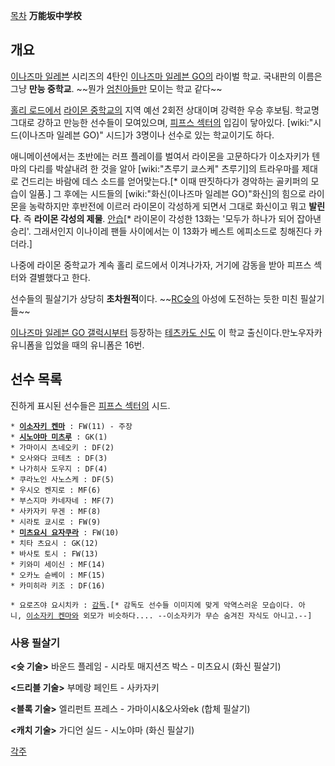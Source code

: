 [[목차]]
'''万能坂中学校'''
== 개요 ==
[[이나즈마 일레븐]] 시리즈의 4탄인 [[이나즈마 일레븐 GO]]의 라이벌 학교. 국내판의 이름은 그냥 '''만능 중학교'''. ~~뭔가 [[엄친아]]들만 모이는 학교 같다~~

[[홀리 로드]]에서 [[라이몬 중학교]]의 지역 예선 2회전 상대이며 강력한 우승 후보팀. 학교명 그대로 강하고 만능한 선수들이 모여있으며, [[피프스 섹터]]의 입김이 닿아있다. [wiki:"시드(이나즈마 일레븐 GO)" 시드]가 3명이나 선수로 있는 학교이기도 하다.

애니메이션에서는 초반에는 러프 플레이를 벌여서 라이몬을 고문하다가 이소자키가 텐마의 다리를 박살내려 한 것을 알아 [wiki:"츠루기 쿄스케" 츠루기]의 트라우마를 제대로 건드리는 바람에 데스 소드를 얻어맞는다.[* 이때 딴짓하다가 경악하는 골키퍼의 모습이 일품.] 그 후에는 시드들의 [wiki:"화신(이나즈마 일레븐 GO)"화신]의 힘으로 라이몬을 농락하지만 후반전에 이르러 라이몬이 각성하게 되면서 그대로 화신이고 뭐고 '''발린다'''. 즉 '''라이몬 각성의 제물'''. [[안습]][* 라이몬이 각성한 13화는 '모두가 하나가 되어 잡아낸 승리'. 그래서인지 이나이레 팬들 사이에서는 이 13화가 베스트 에피소드로 칭해진다 카더라.]

나중에 라이몬 중학교가 계속 홀리 로드에서 이겨나가자, 거기에 감동을 받아 피프스 섹터와 결별했다고 한다.

선수들의 필살기가 상당히 '''초차원적'''이다. ~~[[RC슛]]의 아성에 도전하는 듯한 미친 필살기들~~

[[이나즈마 일레븐 GO 갤럭시]]부터 등장하는 [[테츠카도 신]]도 이 학교 출신이다.만노우자카 유니폼을 입었을 때의 유니폼은 16번.

== 선수 목록 ==
진하게 표시된 선수들은 [[피프스 섹터]]의 시드.

 * '''[[이소자키 켄마]]''' : FW(11) - 주장
 * '''[[시노야마 미츠루]]''' : GK(1)
 * 가마이시 츠네오키 : DF(2)
 * 오사와다 코테츠 : DF(3)
 * 나가히사 도우지 : DF(4)
 * 쿠라노인 사노스케 : DF(5)
 * 우시오 켄지로 : MF(6)
 * 부스지마 카네자네 : MF(7)
 * 사카자키 무겐 : MF(8)
 * 시라토 쿄시로 : FW(9)
 * '''[[미츠요시 요자쿠라]]''' : FW(10)
 * 치타 츠요시 : GK(12)
 * 바사토 토시 : FW(13)
 * 키와미 세이신 : MF(14)
 * 오카노 슌베이 : MF(15)
 * 카미히라 키조 : DF(16)

 * 요로즈야 요시치카 : [[감독]].[* 감독도 선수들 이미지에 맞게 악역스러운 모습이다. 아니, [[이소자키 켄마]]와 외모가 비슷하다.... --이소자키가 무슨 숨겨진 자식도 아니고.--]

=== 사용 필살기 ===
'''<슛 기술>'''
바운드 플레임 - 시라토
매지션즈 박스 - 미츠요시 (화신 필살기)

'''<드리블 기술>'''
부메랑 페인트 - 사카자키

'''<블록 기술>'''
엘리펀트 프레스 - 가마이시&오사와ek (합체 필살기)

'''<캐치 기술>'''
가디언 실드 - 시노야마 (화신 필살기)

[[각주]]
